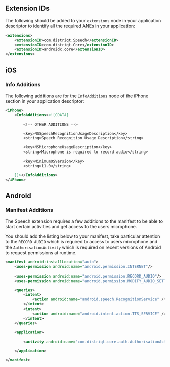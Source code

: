 
## Extension IDs

The following should be added to your `extensions` node in your application descriptor to identify all the required ANEs in your application:

```xml
<extensions>
    <extensionID>com.distriqt.Speech</extensionID>
	<extensionID>com.distriqt.Core</extensionID>
	<extensionID>androidx.core</extensionID>
</extensions>
```



## iOS 


### Info Additions 


The following additions are for the `InfoAdditions` node of the iPhone section in your application descriptor:

```xml
<iPhone>
	<InfoAdditions><![CDATA[

		<!-- OTHER ADDITIONS -->

		<key>NSSpeechRecognitionUsageDescription</key>
		<string>Speech Recognition Usage Description</string>

		<key>NSMicrophoneUsageDescription</key>
		<string>Microphone is required to record audio</string>

		<key>MinimumOSVersion</key>
		<string>11.0</string>

	]]></InfoAdditions>
</iPhone>
```



## Android 


### Manifest Additions

The Speech extension requires a few additions to the manifest to be able to start certain activities and get access to the users microphone.

You should add the listing below to your manifest, take particular attention to the `RECORD_AUDIO` which is required to access to users microphone and the `AuthorisationActivity` which is required on recent versions of Android to 
request permissions at runtime.


```xml
<manifest android:installLocation="auto">
	<uses-permission android:name="android.permission.INTERNET"/>
	
	<uses-permission android:name="android.permission.RECORD_AUDIO"/>
	<uses-permission android:name="android.permission.MODIFY_AUDIO_SETTINGS"/>

	<queries>
		<intent>
			<action android:name="android.speech.RecognitionService" />
		</intent>
		<intent>
			<action android:name="android.intent.action.TTS_SERVICE" />
		</intent>
	</queries>
	
	<application>

		<activity android:name="com.distriqt.core.auth.AuthorisationActivity" android:theme="@android:style/Theme.Translucent.NoTitleBar" android:exported="false" />

	</application>

</manifest>
```




